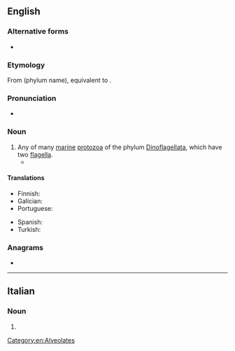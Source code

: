 ==English==
{{wikipedia}}

===Alternative forms===
* {{l|en|dinoflagelate}}

===Etymology===
From {{m|mul|Dinoflagellata}} (phylum name), equivalent to {{pre|en|dino|flagellate}}.

===Pronunciation===
* {{rhymes|en|ɛlət}}

===Noun===
{{en-noun}}

# Any of many [[marine]] [[protozoan|protozoa]] of the phylum [[Dinoflagellata]], which have two [[flagellum|flagella]].
#* {{quote-book|en|2012|{{w|Caspar Henderson}}|The Book of Barely Imagined Beings|edition=2013|publisher=Granta Books|page=31
|passage=''Noctiluna scintillans'', a tiny marine '''dinoflagellate''', glows in the dark thanks to thousands of bioluminescent spherical organelles in its cytoplasm; gathered in millions, it can illuminate the whole sea at night.}}

====Translations====
{{trans-top|any of many marine protozoa of the phylum Dinoflagellata}}
* Finnish: {{t+|fi|panssarilevä}}
* Galician: {{t|gl|dinoflaxelado|m}}
* Portuguese: {{t|pt|dinoflagelado|m}}
{{trans-mid}}
* Spanish: {{t+|es|dinoflagelado|m}}
* Turkish: {{t|tr|ateşrengi alg }}
{{trans-bottom}}

===Anagrams===
* {{anagrams|en|a=aadeefgilllnot|deflagellation}}

[[Category:en:Alveolates]]

----

==Italian==

===Noun===
{{head|it|noun form|g=f}}

# {{plural of|it|dinoflagellata}}